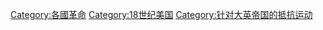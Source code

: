{{Catmore}}

[[Category:各國革命|Category:各國革命]]
[[Category:18世纪美国|Category:18世纪美国]]
[[Category:针对大英帝国的抵抗运动|Category:针对大英帝国的抵抗运动]]